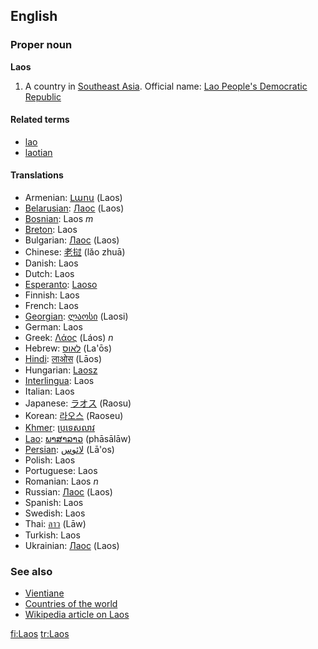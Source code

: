 ==English==
===Proper noun===
'''Laos'''

# A country in [[Southeast Asia]]. Official name: [[Lao People's Democratic Republic]]

====Related terms====
*[[lao]]
*[[laotian]]

====Translations====
*Armenian: [[Լաոս]] (Laos)
*[[Belarusian]]: [[Лаос]] (Laos)
*[[Bosnian]]: Laos ''m''
*[[Breton]]: Laos
*Bulgarian: [[Лаос]] (Laos)
*Chinese: [[老挝]] (lǎo zhuā)
*Danish: Laos
*Dutch: Laos
*[[Esperanto]]: [[Laoso]]
*Finnish: Laos
*French: Laos
*[[Georgian]]: [[ლაოსი]] (Laosi)
*German: Laos
*Greek: [[Λάος]] (Láos) ''n''
*Hebrew: [[לאוס]] (La'ōs)
*[[Hindi]]: [[लाओस]] (Lāos)
*Hungarian: [[Laosz]]
*[[Interlingua]]: Laos
*Italian: Laos
*Japanese: [[ラオス]] (Raosu)
*Korean: [[라오스]] (Raoseu)
*[[Khmer]]: [[ប្រទេសលាវ]]
*[[Lao]]: [[ພາສາລາວ]] (phāsālāw)
*[[Persian]]: [[لائوس]] (Lā'os)
*Polish: Laos
*Portuguese: Laos
*Romanian: Laos ''n''
*Russian: [[Лаос]] (Laos)
*Spanish: Laos
*Swedish: Laos
*Thai: [[ลาว]] (Lāw)
*Turkish: Laos
*Ukrainian: [[Лаос]] (Laos)

===See also===
*[[Vientiane]]
*[[Countries of the world]]
*[[w:Laos|Wikipedia article on Laos]]

[[fi:Laos]]
[[tr:Laos]]